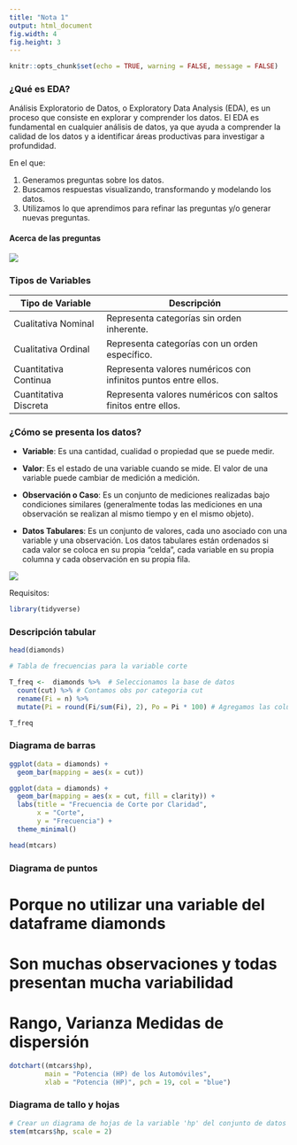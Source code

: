 ```yaml
---
title: "Nota 1"
output: html_document
fig.width: 4  
fig.height: 3
---
```


```r
knitr::opts_chunk$set(echo = TRUE, warning = FALSE, message = FALSE)
```



### **¿Qué es EDA?**

Análisis Exploratorio de Datos, o Exploratory Data Analysis (EDA), es un proceso que consiste en explorar y comprender los datos. El EDA es fundamental en cualquier análisis de datos, ya que ayuda a comprender la calidad de los datos y a identificar áreas productivas para investigar a profundidad.

En el que:

1. Generamos preguntas sobre los datos.
2. Buscamos respuestas visualizando, transformando y modelando los datos.
3. Utilizamos lo que aprendimos para refinar las preguntas y/o generar nuevas preguntas.



#### **Acerca de las preguntas**

![](img1.png)

### **Tipos de Variables** 

| Tipo de Variable         | Descripción                                       |
|--------------------------|---------------------------------------------------|
| Cualitativa Nominal      | Representa categorías sin orden inherente.        |
| Cualitativa Ordinal      | Representa categorías con un orden específico.    |
| Cuantitativa Continua    | Representa valores numéricos con infinitos puntos entre ellos. |
| Cuantitativa Discreta    | Representa valores numéricos con saltos finitos entre ellos. |


### **¿Cómo se presenta los datos?**

- **Variable**: Es una cantidad, cualidad o propiedad que se puede medir.

- **Valor**: Es el estado de una variable cuando se mide. El valor de una variable puede cambiar de medición a medición.

- **Observación o Caso**: Es un conjunto de mediciones realizadas bajo condiciones similares (generalmente todas las mediciones en una observación se realizan al mismo tiempo y en el mismo objeto). 

- **Datos Tabulares**: Es un conjunto de valores, cada uno asociado con una variable y una observación. Los datos tabulares están ordenados si cada valor se coloca en su propia "celda", cada variable en su propia columna y cada observación en su propia fila.

![](img2.png)


Requisitos: 

```r
library(tidyverse)
```

### **Descripción tabular** 

```r
head(diamonds)
```

```r
# Tabla de frecuencias para la variable corte

T_freq <-  diamonds %>%  # Seleccionamos la base de datos 
  count(cut) %>% # Contamos obs por categoria cut
  rename(Fi = n) %>% 
  mutate(Pi = round(Fi/sum(Fi), 2), Po = Pi * 100) # Agregamos las columnas 

T_freq
```

### Diagrama de barras

```r
ggplot(data = diamonds) + 
  geom_bar(mapping = aes(x = cut))
```

```r
ggplot(data = diamonds) + 
  geom_bar(mapping = aes(x = cut, fill = clarity)) +
  labs(title = "Frecuencia de Corte por Claridad",
       x = "Corte",
       y = "Frecuencia") +
  theme_minimal()
```

```r
head(mtcars)
```

### Diagrama de puntos

# Porque no utilizar una variable del dataframe diamonds 
# Son muchas observaciones y todas presentan mucha variabilidad 
# Rango, Varianza Medidas de dispersión 


```r
dotchart((mtcars$hp),
         main = "Potencia (HP) de los Automóviles",
         xlab = "Potencia (HP)", pch = 19, col = "blue")
```

### Diagrama de tallo y hojas

```r
# Crear un diagrama de hojas de la variable 'hp' del conjunto de datos mtcars
stem(mtcars$hp, scale = 2)
```


